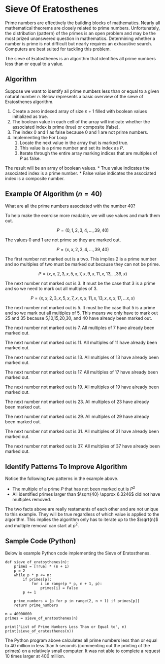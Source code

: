 # Sieve Of Eratosthenes

Prime numbers are effectively the building blocks of mathematics.  Nearly all mathematical theorems are closely related to prime numbers.  Unfortunately, the distribution (pattern) of the primes is an open problem and may be the most prized unanswered question in mathematics.  Determining whether a number is prime is not difficult but nearly requires an exhaustive search.  Computers are best suited for tackling this problem.  

The sieve of Eratosthenes is an algorithm that identifies all prime numbers less than or equal to a value. 

## Algorithm

Suppose we want to identify all prime numbers less than or equal to a given natural number $n$. Below represents a basic overview of the sieve of Eratosthenes algorithm. 

1. Create a zero indexed array of size $n+1$ filled with boolean values initialized as true.
2. The boolean value in each cell of the array will indicate whether the associated index is prime (true) or composite (false).
3. The index 0 and 1 as false because 0 and 1 are not prime numbers. 
4. Implementing the For Loop
    1. Locate the next value in the array that is marked true.
    2. This value is a prime number and set its index as $P$.
    3. Iterate through the entire array marking indices that are multiples of $P$ as false.  

The result will be an array of boolean values. 
    * True value indicates the associated index is a prime number.
    * False value indicates the associated index is a composite number.


## Example Of Algorithm ($n=40$)

What are all the prime numbers associated with the number 40?

To help make the exercise more readable, we will use values and mark them out. 

$$P = (0,1,2,3,4,...,39,40)$$

The values $0$ and $1$ are not prime so they are marked out.

$$P = (x,x,2,3,4,...,39,40)$$

The first number not marked out is a two. This implies $2$ is a prime number and so multiples of two must be marked out because they can not be prime. 

$$P = (x,x,2,3,x,5,x,7,x,9,x,11,x,13,...39, x)$$

The next number not marked out is 3.  It must be the case that 3 is a prime and so we need to mark out all multiples of 3.

$$P  = (x,x,2,3,x,5,x,7,x,x,x,11,x,13,x,x,x,17,...x, x)$$

The next number not marked out is 5.  It must be the case that 5 is a prime and so we mark out all multiples of 5. This means we only have to mark out 25 and 35 because 5,10,15,20,30, and 40 have already been marked out.

The next number not marked out is 7. All multiples of 7 have already been marked out.

The next number not marked out is 11.  All multiples of 11 have already been marked out.

The next number not marked out is 13.  All multiples of 13 have already been marked out. 

The next number not marked out is 17.  All multiples of 17 have already been marked out. 

The next number not marked out is 19.  All multiples of 19 have already been marked out. 

The next number not marked out is 23. All multiples of 23 have already been marked out.

The next number not marked out is 29. All multiples of 29 have already been marked out.

The next number not marked out is 31.  All multiples of 31 have already been marked out.

The next number not marked out is 37.  All multiples of 37 have already been marked out.

## Identify Patterns To Improve Algorithm 

Notice the following two patterns in the example above.

* The multiple of a prime $P$ that has not been marked out is $P^2$
* All identified primes larger than $\sqrt{40} \approx 6.3246$ did not have multiples removed.

The two facts above are really restaments of each other and are not unique to this example.  They will be true regardless of which value is applied to the algorithm. This implies the algorithm only has to iterate up to the $\sqrt{n}$ and multiple removal can start at $p^2$.

## Sample Code (Python)

Below is example Python code implementing the Sieve of Eratosthenes.

    def sieve_of_eratosthenes(n):
        primes = [True] * (n + 1)
        p = 2
        while p * p <= n:
            if primes[p]:
                for i in range(p * p, n + 1, p):
                    primes[i] = False
            p += 1
        
        prime_numbers = [p for p in range(2, n + 1) if primes[p]]
        return prime_numbers

    n = 40000000
    primes = sieve_of_eratosthenes(n)

    print("List of Prime Numbers Less Than or Equal to", n)
    print(sieve_of_eratosthenes(n))

The Python program above calculates all prime numbers less than or equal to 40 million in less than 5 seconds (commenting out the printing of the primes) on a relatively small computer.  It was not able to complete a request 10 times larger at 400 million. 





